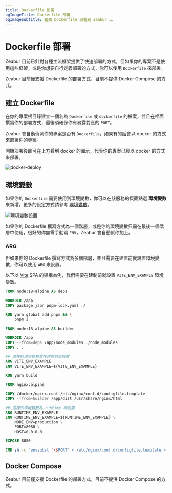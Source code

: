 ```yaml
---
title: Dockerfile 部署
ogImageTitle: Dockerfile 部署
ogImageSubtitle: 藉由 Dockerfile 部署到 Zeabur 上
---
```



# Dockerfile 部署

Zeabur 目前已針對各種主流框架提供了快速部署的方式，但如果你的專案不是使用這些框架，或是你想要自行定義部署的方式，你可以使用 `Dockerfile` 來部署。

<Callout type="warning">
  Zeabur 目前僅支援 Dockerfile 的部署方式，目前不提供 Docker Compose 的方式。
</Callout>

## 建立 Dockerfile

在你的專案根目錄建立一個名為 `Dockerfile` 或 `dockerfile` 的檔案，並且在裡面撰寫你的部署方式，最後須確保你有暴露對應的 `PORT`。

Zeabur 會自動偵測你的專案是否有 `Dockerfile`，如果有的話會以 docker 的方式來部署你的專案。

<Callout type="info">
  開始部署後即可在上方看到 docker 的圖示，代表你的專案已經以 docker 的方式來部署。
</Callout>

![docker-deploy](/deploy/dockerfile/docker-deploy.png)

## 環境變數

如果你的 `Dockerfile` 需要使用到環境變數，你可以在該服務的頁面點選 **環境變數** 來新增，更多的設定方式請參考 [環境變數](/zh-TW/environment/variables)。

![環境變數設置](/environment/add-variables.zh-TW.png)

如果你的 Dockerfile 撰寫方式為一個階層，或是你的環境變數只需在最後一個階層中使用，很好的你無需手動寫 `ENV`，Zeabur 會自動幫你加上。

### ARG

但如果你的 Dockerfile 撰寫方式為多個階層，並且需要在建置前就設置環境變數，你可以使用 `ARG` 來設置。

以下以 [Vite](https://vitejs.dev/) SPA 的架構為例，我們需要在建制前就設置 `VITE_ENV_EXAMPLE` 環境變數。

```dockerfile {16-17} copy
FROM node:18-alpine AS deps

WORKDIR /app
COPY package.json pnpm-lock.yaml ./

RUN yarn global add pnpm && \
    pnpm i

FROM node:18-alpine AS builder

WORKDIR /app
COPY --from=deps /app/node_modules ./node_modules
COPY . .

## 這裡的環境變數會在建制前就設置
ARG VITE_ENV_EXAMPLE
ENV VITE_ENV_EXAMPLE=${VITE_ENV_EXAMPLE}

RUN yarn build

FROM nginx:alpine

COPY /docker/nginx.conf /etc/nginx/conf.d/configfile.template
COPY --from=builder /app/dist /usr/share/nginx/html

## 這裡的環境變數為 runtime 時設置
ARG RUNTIME_ENV_EXAMPLE
ENV RUNTIME_ENV_EXAMPLE=${RUNTIME_ENV_EXAMPLE} \
    NODE_ENV=production \
    PORT=8080 \
    HOST=0.0.0.0

EXPOSE 8080

CMD sh -c "envsubst '\$PORT' < /etc/nginx/conf.d/configfile.template > /etc/nginx/conf.d/default.conf && nginx -g 'daemon off;'"
```

## Docker Compose

Zeabur 目前僅支援 Dockerfile 的部署方式，目前不提供 Docker Compose 的方式。
